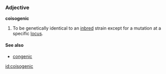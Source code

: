 ===Adjective===
'''coisogenic'''

# {{genetics}}  To be genetically identical to an [[inbred]] strain except for a mutation at a specific [[locus]].  

====See also====
*[[congenic]]

[[id:coisogenic]]
